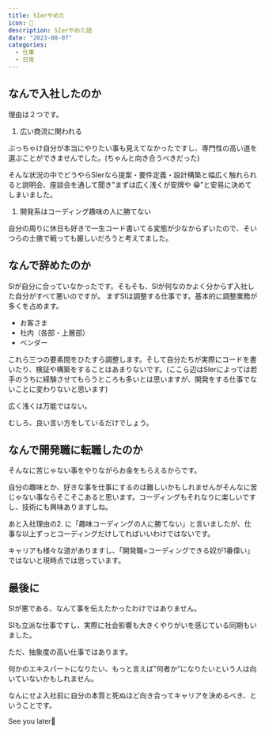 ```yaml
---
title: SIerやめた
icon: 💩
description: SIerやめた話
date: "2023-08-07"
categories:
  - 仕事
  - 日常
---
```

## なんで入社したのか

理由は２つです。

1. 広い商流に関われる

ぶっちゃけ自分が本当にやりたい事も見えてなかったですし、専門性の高い道を選ぶことができませんでした。(ちゃんと向き合うべきだった)

そんな状況の中でどうやらSIerなら提案・要件定義・設計構築と幅広く触れられると説明会、座談会を通して聞き”まずは広く浅くが安牌や
😁”と安易に決めてしまいました。

1. 開発系はコーディング趣味の人に勝てない

自分の周りに休日も好きで一生コード書いてる変態が少なからずいたので、そいつらの土俵で戦っても厳しいだろうと考えてました。

## なんで辞めたのか

SIが自分に合っていなかったです。そもそも、SIが何なのかよく分からず入社した自分がすべて悪いのですが。
まずSIは調整する仕事です。基本的に調整業務が多くを占めます。

- お客さま
- 社内（各部・上層部）
- ベンダー

これら三つの要素間をひたすら調整します。そして自分たちが実際にコードを書いたり、検証や構築をすることはあまりないです。(ここら辺はSIerによっては若手のうちに経験させてもらうところも多いとは思いますが、開発をする仕事でないことに変わりないと思います)
<aside className="danger-callout">
広く浅くは万能ではない。
</aside>

むしろ、良い言い方をしているだけでしょう。

## なんで開発職に転職したのか

そんなに苦じゃない事をやりながらお金をもらえるからです。

自分の趣味とか、好きな事を仕事にするのは難しいかもしれませんがそんなに苦じゃない事ならそこそこあると思います。コーディングもそれなりに楽しいですし、技術にも興味ありますしね。

あと入社理由の2. に「趣味コーディングの人に勝てない」と言いましたが、仕事な以上ずっとコーディングだけしてればいいわけではないです。

キャリアも様々な道がありますし、「開発職=コーディングできる奴が1番偉い」ではないと現時点では思っています。

## 最後に

SIが悪である、なんて事を伝えたかったわけではありません。

SIも立派な仕事ですし、実際に社会影響も大きくやりがいを感じている同期もいました。

ただ、抽象度の高い仕事ではあります。

何かのエキスパートになりたい、もっと言えば”何者か”になりたいという人は向いていないかもしれません。

なんにせよ入社前に自分の本質と死ぬほど向き合ってキャリアを決めるべき、ということです。

See you later👋